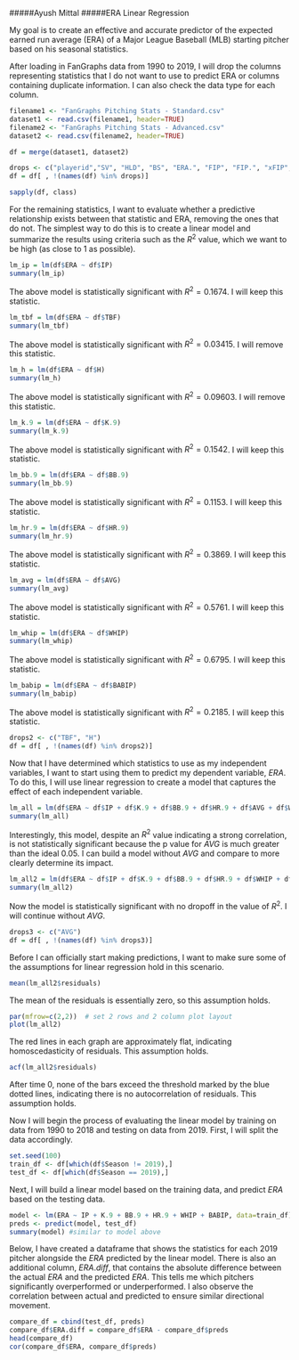 #####Ayush Mittal
#####ERA Linear Regression

My goal is to create an effective and accurate predictor of the expected earned run average (ERA) of a Major League Baseball (MLB) starting pitcher based on his seasonal statistics. 

After loading in FanGraphs data from 1990 to 2019, I will drop the columns representing statistics that I do not want to use to predict ERA or columns containing duplicate information. I can also check the data type for each column. 

``` r
filename1 <- "FanGraphs Pitching Stats - Standard.csv"
dataset1 <- read.csv(filename1, header=TRUE) 
filename2 <- "FanGraphs Pitching Stats - Advanced.csv"
dataset2 <- read.csv(filename2, header=TRUE) 

df = merge(dataset1, dataset2)

drops <- c("playerid","SV", "HLD", "BS", "ERA.", "FIP", "FIP.", "xFIP", "xFIP.", "E.F", "SIERA", "LOB.", "K.", "BB.", "K.BB.", "BK", "WP", "CG", "ShO", "G", "GS", "IBB", "W", "L", "R", "ER", "HR", "BB", "HBP", "SO", "K.BB")
df = df[ , !(names(df) %in% drops)]

sapply(df, class)
```

For the remaining statistics, I want to evaluate whether a predictive relationship exists between that statistic and ERA, removing the ones that do not. The simplest way to do this is to create a linear model and summarize the results using criteria such as the $R^2$ value, which we want to be high (as close to 1 as possible).

``` r
lm_ip = lm(df$ERA ~ df$IP) 
summary(lm_ip) 
```

The above model is statistically significant with $R^2 = 0.1674$. I will keep this statistic.

``` r
lm_tbf = lm(df$ERA ~ df$TBF) 
summary(lm_tbf) 
```

The above model is statistically significant with $R^2 = 0.03415$. I will remove this statistic.

``` r
lm_h = lm(df$ERA ~ df$H) 
summary(lm_h) 
```

The above model is statistically significant with $R^2 = 0.09603$. I will remove this statistic.

``` r
lm_k.9 = lm(df$ERA ~ df$K.9) 
summary(lm_k.9) 
```

The above model is statistically significant with $R^2 = 0.1542$. I will keep this statistic.

``` r
lm_bb.9 = lm(df$ERA ~ df$BB.9) 
summary(lm_bb.9) 
```

The above model is statistically significant with $R^2 = 0.1153$. I will keep this statistic.

``` r
lm_hr.9 = lm(df$ERA ~ df$HR.9) 
summary(lm_hr.9) 
```

The above model is statistically significant with $R^2 = 0.3869$. I will keep this statistic.

``` r
lm_avg = lm(df$ERA ~ df$AVG) 
summary(lm_avg) 
```

The above model is statistically significant with $R^2 = 0.5761$. I will keep this statistic.

``` r
lm_whip = lm(df$ERA ~ df$WHIP) 
summary(lm_whip) 
```

The above model is statistically significant with $R^2 = 0.6795$. I will keep this statistic.

``` r
lm_babip = lm(df$ERA ~ df$BABIP) 
summary(lm_babip) 
```

The above model is statistically significant with $R^2 = 0.2185$. I will keep this statistic.

``` r
drops2 <- c("TBF", "H")
df = df[ , !(names(df) %in% drops2)]
```

Now that I have determined which statistics to use as my independent variables, I want to start using them to predict my dependent variable, $ERA$. To do this, I will use linear regression to create a model that captures the effect of each independent variable. 

``` r
lm_all = lm(df$ERA ~ df$IP + df$K.9 + df$BB.9 + df$HR.9 + df$AVG + df$WHIP + df$BABIP) 
summary(lm_all) 
```

Interestingly, this model, despite an $R^2$ value indicating a strong correlation, is not statistically significant because the p value for $AVG$ is much greater than the ideal $0.05$. I can build a model without $AVG$ and compare to more clearly determine its impact. 

``` r
lm_all2 = lm(df$ERA ~ df$IP + df$K.9 + df$BB.9 + df$HR.9 + df$WHIP + df$BABIP) 
summary(lm_all2) 
```

Now the model is statistically significant with no dropoff in the value of $R^2$. I will continue without $AVG$. 

``` r
drops3 <- c("AVG")
df = df[ , !(names(df) %in% drops3)]
```

Before I can officially start making predictions, I want to make sure some of the assumptions for linear regression hold in this scenario.

``` r
mean(lm_all2$residuals)
```

The mean of the residuals is essentially zero, so this assumption holds.

``` r
par(mfrow=c(2,2))  # set 2 rows and 2 column plot layout
plot(lm_all2)
```

The red lines in each graph are approximately flat, indicating homoscedasticity of residuals. This assumption holds.

``` r
acf(lm_all2$residuals)
```

After time 0, none of the bars exceed the threshold marked by the blue dotted lines, indicating there is no autocorrelation of residuals. This assumption holds.

Now I will begin the process of evaluating the linear model by training on data from 1990 to 2018 and testing on data from 2019. First, I will split the data accordingly. 

``` r
set.seed(100)
train_df <- df[which(df$Season != 2019),]
test_df <- df[which(df$Season == 2019),]
```

Next, I will build a linear model based on the training data, and predict $ERA$ based on the testing data.

``` r
model <- lm(ERA ~ IP + K.9 + BB.9 + HR.9 + WHIP + BABIP, data=train_df)  
preds <- predict(model, test_df)  
summary(model) #similar to model above
```

Below, I have created a dataframe that shows the statistics for each 2019 pitcher alongside the $ERA$ predicted by the linear model. There is also an additional column, $ERA.diff$, that contains the absolute difference between the actual $ERA$ and the predicted $ERA$. This tells me which pitchers significantly overperformed or underperformed. I also observe the correlation between actual and predicted to ensure similar directional movement. 

``` r
compare_df = cbind(test_df, preds)
compare_df$ERA.diff = compare_df$ERA - compare_df$preds
head(compare_df)
cor(compare_df$ERA, compare_df$preds)
```














